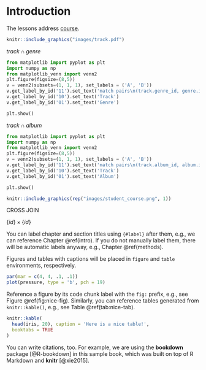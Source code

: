 # Introduction {#intro}

The lessons address [course](https://www.pg4e.com/lessons).

```r
knitr::include_graphics("images/track.pdf")
```


$track \cap genre$

```python
from matplotlib import pyplot as plt
import numpy as np
from matplotlib_venn import venn2
plt.figure(figsize=(8,5))
v = venn2(subsets=(1, 1, 1), set_labels = ('A', 'B'))
v.get_label_by_id('11').set_text('match pairs\n(track.genre_id, genre.id)\n(1, 1)\n (1, 1)\n(2, 2)\n(2, 2)') 
v.get_label_by_id('10').set_text('Track') 
v.get_label_by_id('01').set_text('Genre') 

plt.show()
```

$track \cap album$

```python
from matplotlib import pyplot as plt
import numpy as np
from matplotlib_venn import venn2
plt.figure(figsize=(8,5))
v = venn2(subsets=(1, 1, 1), set_labels = ('A', 'B'))
v.get_label_by_id('11').set_text('match pairs\n(track.album_id, album.id)\n(2, 2)\n (2, 2)\n(1, 1)\n(1, 1)') 
v.get_label_by_id('10').set_text('Track') 
v.get_label_by_id('01').set_text('Album') 

plt.show()
```


```r
knitr::include_graphics(rep("images/student_course.png", 1))
```

CROSS JOIN

$\{id\} \times \{id\}$






















You can label chapter and section titles using `{#label}` after them, e.g., we can reference Chapter \@ref(intro). If you do not manually label them, there will be automatic labels anyway, e.g., Chapter \@ref(methods).

Figures and tables with captions will be placed in `figure` and `table` environments, respectively.

```r
par(mar = c(4, 4, .1, .1))
plot(pressure, type = 'b', pch = 19)
```

Reference a figure by its code chunk label with the `fig:` prefix, e.g., see Figure \@ref(fig:nice-fig). Similarly, you can reference tables generated from `knitr::kable()`, e.g., see Table \@ref(tab:nice-tab).

```r
knitr::kable(
  head(iris, 20), caption = 'Here is a nice table!',
  booktabs = TRUE
)
```

You can write citations, too. For example, we are using the **bookdown** package [@R-bookdown] in this sample book, which was built on top of R Markdown and **knitr** [@xie2015].





